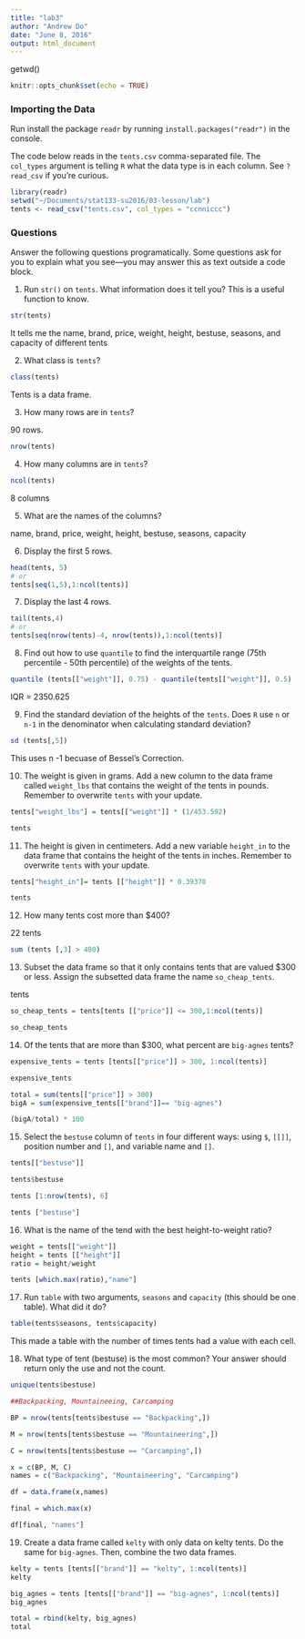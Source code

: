```yaml
---
title: "lab3"
author: "Andrew Do"
date: "June 8, 2016"
output: html_document
---
```


getwd()

```r
knitr::opts_chunk$set(echo = TRUE)
```

### Importing the Data
Run install the package `readr` by running `install.packages("readr")` in the console.

The code below reads in the `tents.csv` comma-separated file.  The `col_types` argument is telling `R` what the data type is in each column.  See `?read_csv` if you're curious.
```r
library(readr)
setwd("~/Documents/stat133-su2016/03-lesson/lab")
tents <- read_csv("tents.csv", col_types = "ccnniccc")
```

### Questions
Answer the following questions programatically.  Some questions ask for you to explain what you see---you may answer this as text outside a code block.

1. Run `str()` on `tents`.  What information does it tell you? This is a useful function to know.
```r

str(tents)

```
It tells me the name, brand, price, weight, height, bestuse, seasons, and capacity of different tents

2. What class is `tents`?

```r
class(tents)
```

Tents is a data frame. 

3. How many rows are in `tents`?

90 rows. 

```r
nrow(tents)
```


4. How many columns are in `tents`?

```r
ncol(tents)
```

8 columns 

5. What are the names of the columns?

name, brand, price, weight, height, bestuse, seasons, capacity

6. Display the first 5 rows.

```r
head(tents, 5)
# or
tents[seq(1,5),1:ncol(tents)] 
```


7. Display the last 4 rows.
```r
tail(tents,4)
# or
tents[seq(nrow(tents)-4, nrow(tents)),1:ncol(tents)]
```

8. Find out how to use `quantile` to find the interquartile range (75th percentile - 50th percentile) of the weights of the tents.

```r

quantile (tents[["weight"]], 0.75) - quantile(tents[["weight"]], 0.5)

```

IQR = 2350.625

9. Find the standard deviation of the heights of the `tents`.  Does `R` use `n` or `n-1` in the denominator when calculating standard deviation?

```r
sd (tents[,5])
```
This uses n -1 becuase of Bessel's Correction. 

10. The weight is given in grams.  Add a new column to the data frame called `weight_lbs` that contains the weight of the tents in pounds.  Remember to overwrite `tents` with your update.

```r


tents["weight_lbs"] = tents[["weight"]] * (1/453.592)

tents

```



11. The height is given in centimeters.  Add a new variable `height_in` to the data frame that contains the height of the tents in inches. Remember to overwrite `tents` with your update.

 
```r
tents["height_in"]= tents [["height"]] * 0.39370

tents
```


12. How many tents cost more than $400?

22 tents

```r
sum (tents [,3] > 400)
```

13. Subset the data frame so that it only contains tents that are valued $300 or less.  Assign the subsetted data frame the name `so_cheap_tents`.

tents 

```r

so_cheap_tents = tents[tents [["price"]] <= 300,1:ncol(tents)]

so_cheap_tents 
```

14. Of the tents that are more than $300, what percent are `big-agnes` tents?

```r



expensive_tents = tents [tents[["price"]] > 300, 1:ncol(tents)]

expensive_tents

total = sum(tents[["price"]] > 300)
bigA = sum(expensive_tents[["brand"]]== "big-agnes")

(bigA/total) * 100 

```


15. Select the `bestuse` column of `tents` in four different ways: using `$`, `[[]]`, position number and `[]`, and variable name and `[]`. 

```r

tents[["bestuse"]]

tents$bestuse

tents [1:nrow(tents), 6]

tents ["bestuse"]

```


16. What is the name of the tend with the best height-to-weight ratio?

```r

weight = tents[["weight"]]
height = tents [["height"]]
ratio = height/weight

tents [which.max(ratio),"name"]

```


17. Run `table` with two arguments, `seasons` and `capacity` (this should be one table).  What did it do?
```r

table(tents$seasons, tents$capacity)


```

This made a table with the number of times tents had a value with each cell.

18. What type of tent (bestuse) is the most common? Your answer should return only the use and not the count.

```r

unique(tents$bestuse)

##Backpacking, Mountaineeing, Carcamping

BP = nrow(tents[tents$bestuse == "Backpacking",])

M = nrow(tents[tents$bestuse == "Mountaineering",])

C = nrow(tents[tents$bestuse == "Carcamping",])

x = c(BP, M, C)
names = c("Backpacking", "Mountaineering", "Carcamping")

df = data.frame(x,names)

final = which.max(x)

df[final, "names"]

```



19. Create a data frame called `kelty` with only data on kelty tents.  Do the same for `big-agnes`.  Then, combine the two data frames.


```r

kelty = tents [tents[["brand"]] == "kelty", 1:ncol(tents)] 
kelty

big_agnes = tents [tents[["brand"]] == "big-agnes", 1:ncol(tents)]
big_agnes

total = rbind(kelty, big_agnes)
total

```
